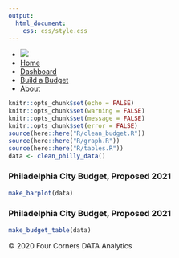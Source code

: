 ```yaml
---
output: 
  html_document:
    css: css/style.css
---
```


<style>tbody > tr:nth-child(2) { 
  font-weight: bold; 
  color: #d95f02; 
}</style>
  <nav>
    <ul>
      <li><a href="index.html"><img src="images/logo.png" id="logo"></a></li>
      <li><a href='index.html'>Home</a></li>
      <li><a href='dashboard.html'>Dashboard</a></li>
      <li><a href='budget.html'>Build a Budget</a></li>
      <li><a href='about.html'>About</a></li>
    </ul>
  </nav>

```r
knitr::opts_chunk$set(echo = FALSE)
knitr::opts_chunk$set(warning = FALSE)
knitr::opts_chunk$set(message = FALSE)
knitr::opts_chunk$set(error = FALSE)
source(here::here("R/clean_budget.R"))
source(here::here("R/graph.R"))
source(here::here("R/tables.R"))
data <- clean_philly_data()
```

### Philadelphia City Budget, Proposed 2021

```r
make_barplot(data)
```

### Philadelphia City Budget, Proposed 2021

```r
make_budget_table(data)
```



<footer>
  <p class="copyright">&copy; 2020 Four Corners DATA Analytics</p>
    </footer>